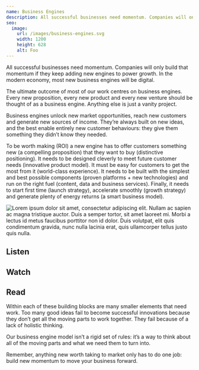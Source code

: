 ```yaml
---
name: Business Engines
description: All successful businesses need momentum. Companies will only build that momentum if they keep adding new engines to power growth. In the modern economy, most new business engines will be digital.
seo:
  image:
    url: /images/business-engines.svg
    width: 1200
    height: 628
    alt: Foo
---
```




<p class="intro">
  All successful businesses need momentum. Companies will only build that
  momentum if they keep adding new engines to power growth. In the modern
  economy, most new business engines will be digital.
</p>

<p class="body-lg">
  The ultimate outcome of most of our work centres on business engines. Every
  new proposition, every new product and every new venture should be thought of
  as a business engine. Anything else is just a vanity project.
</p>

Business engines unlock new market opportunities, reach new customers and generate new sources of income. They’re always built on new ideas, and the best enable entirely new customer behaviours: they give them something they didn’t know they needed.

To be worth making (ROI) a new engine has to offer customers something new (a compelling proposition) that they want to buy (distinctive positioning). It needs to be designed cleverly to meet future customer needs (innovative product model). It must be easy for customers to get the most from it (world-class experience). It needs to be built with the simplest and best possible components (proven platforms + new technologies) and run on the right fuel (content, data and business services). Finally, it needs to start first time (launch strategy), accelerate smoothly (growth strategy) and generate plenty of energy returns (a smart business model).

![Lorem ipsum dolor sit amet, consectetur adipiscing elit. Nullam ac sapien ac magna tristique auctor. Duis a semper tortor, sit amet laoreet mi. Morbi a lectus id metus faucibus porttitor non id dolor. Duis volutpat, elit quis condimentum gravida, nunc nulla lacinia erat, quis ullamcorper tellus justo quis nulla.](/images/business-engines.svg)

## Listen

<Qux name="Foo" />

## Watch

## Read

Within each of these building blocks are many smaller elements that need work. Too many good ideas fail to become successful innovations because they don’t get all the moving parts to work together. They fail because of a lack of holistic thinking.

Our business engine model isn’t a rigid set of rules: it’s a way to think about all of the moving parts and what we need them to turn into.

Remember, anything new worth taking to market only has to do one job: build new momentum to move your business forward.
